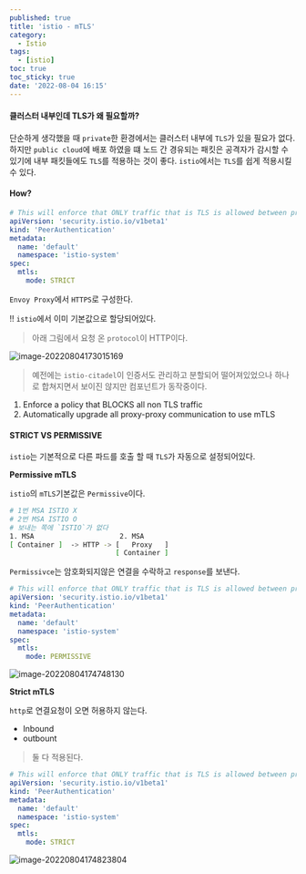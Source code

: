 ```yaml
---
published: true
title: 'istio - mTLS'
category:
  - Istio
tags:
  - [istio]
toc: true
toc_sticky: true
date: '2022-08-04 16:15'
---
```


#### 클러스터 내부인데 TLS가 왜 필요할까?

단순하게 생각했을 때 `private`한 환경에서는 클러스터 내부에 `TLS`가 있을 필요가 없다. 하지만 `public cloud`에 배포 하였을 떄 노드 간 경유되는 패킷은 공격자가 감시할 수 있기에 내부 패킷들에도 `TLS`를 적용하는 것이 좋다. `istio`에서는 `TLS`를 쉽게 적용시킬 수 있다.

#### How?

```yaml
# This will enforce that ONLY traffic that is TLS is allowed between proxies
apiVersion: 'security.istio.io/v1beta1'
kind: 'PeerAuthentication'
metadata:
  name: 'default'
  namespace: 'istio-system'
spec:
  mtls:
    mode: STRICT
```

`Envoy Proxy`에서 `HTTPS`로 구성한다.

!! `istio`에서 이미 기본값으로 할당되어있다.

> 아래 그림에서 요청 온 `protocol`이 HTTP이다.

![image-20220804173015169](../../../assets/images/posts/2022-08-04-post-istio-8/image-20220804173015169.png)

> 예전에는 `istio-citadel`이 인증서도 관리하고 분할되어 떨어져있었으나 하나로 합쳐지면서 보이진 않지만 컴포넌트가 동작중이다.

1. Enforce a policy that BLOCKS all non TLS traffic
2. Automatically upgrade all proxy-proxy communication to use mTLS

#### STRICT VS PERMISSIVE

`istio`는 기본적으로 다른 파드를 호출 할 때 `TLS`가 자동으로 설정되어있다.

**Permissive mTLS**

`istio`의 `mTLS`기본값은 `Permissive`이다.

```bash
# 1번 MSA ISTIO X
# 2번 MSA ISTIO O
# 보내는 쪽에 `ISTIO`가 없다
1. MSA                     2. MSA
[ Container ]  -> HTTP -> [   Proxy   ]
                          [ Container ]
```

`Permissivce`는 암호화되지않은 연결을 수락하고 `response`를 보낸다.

```yaml
# This will enforce that ONLY traffic that is TLS is allowed between proxies
apiVersion: 'security.istio.io/v1beta1'
kind: 'PeerAuthentication'
metadata:
  name: 'default'
  namespace: 'istio-system'
spec:
  mtls:
    mode: PERMISSIVE
```

![image-20220804174748130](../../../assets/images/posts/2022-08-04-post-istio-8/image-20220804174748130.png)

**Strict mTLS**

`http`로 연결요청이 오면 허용하지 않는다.

- Inbound
- outbount

> 둘 다 적용된다.

```yaml
# This will enforce that ONLY traffic that is TLS is allowed between proxies
apiVersion: 'security.istio.io/v1beta1'
kind: 'PeerAuthentication'
metadata:
  name: 'default'
  namespace: 'istio-system'
spec:
  mtls:
    mode: STRICT
```

![image-20220804174823804](../../../assets/images/posts/2022-08-04-post-istio-8/image-20220804174823804.png)

